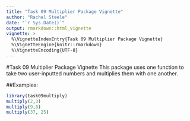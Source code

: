 ```yaml
---
title: "Task 09 Multiplier Package Vignette"
author: "Rachel Steele"
date: "`r Sys.Date()`"
output: rmarkdown::html_vignette
vignette: >
  %\VignetteIndexEntry{Task 09 Multiplier Package Vignette}
  %\VignetteEngine{knitr::rmarkdown}
  %\VignetteEncoding{UTF-8}
---
```


#Task 09 Multiplier Package Vignette
This package uses one function to take two user-inputted numbers and multiplies them with one another. 

##Examples:

```r
library(task09multiply)
multiply(2,3)
multiply(9,8)
multiply(37, 25)
```

